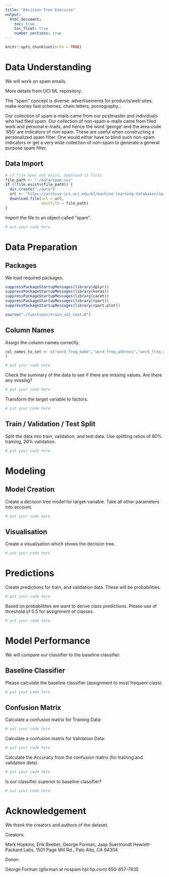 ```yaml
---
title: "Decision Tree Exercise"
output: 
  html_document:
    toc: true
    toc_float: true
    number_sections: true
---
```


```r
knitr::opts_chunk$set(echo = TRUE)
```

# Data Understanding

We will work on spam emails.

More details from UCI ML repository:

The "spam" concept is diverse: advertisements for products/web sites, make money fast schemes, chain letters, pornography... 

Our collection of spam e-mails came from our postmaster and individuals who had filed spam. Our collection of non-spam e-mails came from filed work and personal e-mails, and hence the word 'george' and the area code '650' are indicators of non-spam. These are useful when constructing a personalized spam filter. One would either have to blind such non-spam indicators or get a very wide collection of non-spam to generate a general purpose spam filter. 

## Data Import

```r
# if file does not exist, download it first
file_path <- "./data/spam.csv"
if (!file.exists(file_path)) {
  dir.create("./data")
  url <- "https://archive.ics.uci.edu/ml/machine-learning-databases/spambase/spambase.data"
  download.file(url = url, 
                destfile = file_path)
}
```

Import the file to an object called "spam".

```r
# put your code here
```


# Data Preparation

## Packages

We load required packages.

```r
suppressPackageStartupMessages(library(dplyr))
suppressPackageStartupMessages(library(keras))
suppressPackageStartupMessages(library(caret))
suppressPackageStartupMessages(library(rpart))
suppressPackageStartupMessages(library(rpart.plot))

source("./functions/train_val_test.R")
```

## Column Names

Assign the column names correctly.

```r
col_names_to_set <- c("word_freq_make","word_freq_address","word_freq_all","word_freq_3d","word_freq_our","word_freq_over","word_freq_remove","word_freq_internet","word_freq_order","word_freq_mail","word_freq_receive","word_freq_will","word_freq_people","word_freq_report","word_freq_addresses","word_freq_free","word_freq_business","word_freq_email","word_freq_you","word_freq_credit","word_freq_your","word_freq_font","word_freq_000","word_freq_money","word_freq_hp","word_freq_hpl","word_freq_george","word_freq_650","word_freq_lab","word_freq_labs","word_freq_telnet","word_freq_857","word_freq_data","word_freq_415","word_freq_85","word_freq_technology","word_freq_1999","word_freq_parts","word_freq_pm","word_freq_direct","word_freq_cs","word_freq_meeting","word_freq_original","word_freq_project","word_freq_re","word_freq_edu","word_freq_table","word_freq_conference","char_freq_;","char_freq_(","char_freq_[","char_freq_!","char_freq_$","char_freq_#","capital_run_length_average","capital_run_length_longest","capital_run_length_total", "target" 
)

# put your code here
```

Check the summary of the data to see if there are missing values. Are there any missing?

```r
# put your code here
```

Transform the target variable to factors.

```r
# put your code here
```


## Train / Validation / Test Split

Split the data into train, validation, and test data. Use splitting ratios of 80% training, 20% validation.

```r
# put your code here
```


# Modeling 

## Model Creation

Create a decision tree model for target-variable. Take all other parameters into account.

```r
# put your code here
```

## Visualisation

Create a visualisation which shows the decision tree.

```r
# put your code here
```

# Predictions

Create predictions for train, and validation data. These will be probabilities.

```r
# put your code here
```

Based on probablitites we want to derive class predictions. Please use of threshold of 0.5 for assignment of classes.

```r
# put your code here
```

# Model Performance

We will compare our classifier to the baseline classifier.

## Baseline Classifier

Please calculate the baseline classifier (assignment to most frequent class).

```r
# put your code here
```

## Confusion Matrix

Calculate a confusion matrix for Training Data:

```r
# put your code here
```

Calculate a confusion matrix for Validation Data:

```r
# put your code here
```

Calculate the Accuracy from the confusion matrix (for training and validation data).

```r
# put your code here
```

Is our classifier superior to baseline classifier?

```r
# put your code here
```

# Acknowledgement

We thank the creators and authors of the dataset.

Creators: 

Mark Hopkins, Erik Reeber, George Forman, Jaap Suermondt 
Hewlett-Packard Labs, 1501 Page Mill Rd., Palo Alto, CA 94304 

Donor: 

George Forman (gforman at nospam hpl.hp.com) 650-857-7835

